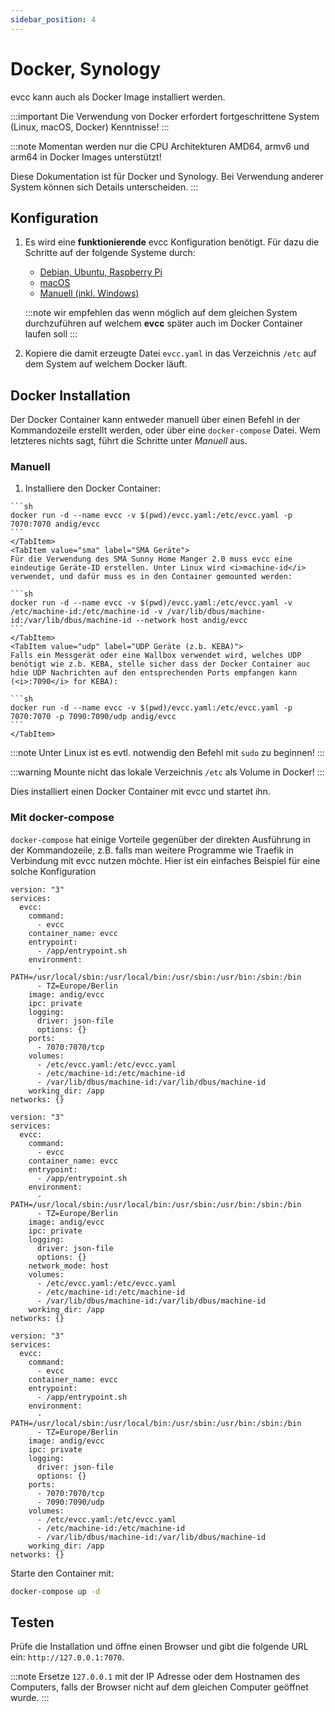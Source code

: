 ```yaml
---
sidebar_position: 4
---
```



# Docker, Synology

evcc kann auch als Docker Image installiert werden.

:::important
Die Verwendung von Docker erfordert fortgeschrittene System (Linux, macOS, Docker) Kenntnisse!
:::

:::note
Momentan werden nur die CPU Architekturen AMD64, armv6 und arm64 in Docker Images unterstützt!

Diese Dokumentation ist für Docker und Synology. Bei Verwendung anderer System können sich Details unterscheiden.
:::

## Konfiguration

1. Es wird eine **funktionierende** evcc Konfiguration benötigt. Für dazu die Schritte auf der folgende Systeme durch:
   - [Debian, Ubuntu, Raspberry Pi](linux)
   - [macOS](macos)
   - [Manuell (inkl. Windows)](manual)

   :::note
   wir empfehlen das wenn möglich auf dem gleichen System durchzuführen auf welchem **evcc** später auch im Docker Container laufen soll
   :::
2. Kopiere die damit erzeugte Datei `evcc.yaml` in das Verzeichnis `/etc` auf dem System auf welchem Docker läuft.

## Docker Installation

Der Docker Container kann entweder manuell über einen Befehl in der Kommandozeile erstellt werden, oder über eine `docker-compose` Datei. Wem letzteres nichts sagt, führt die Schritte unter _Manuell_ aus.

### Manuell

1. Installiere den Docker Container:

  <Tabs groupId="docker">
    <TabItem value="default" label="Standard" default>

    ```sh
    docker run -d --name evcc -v $(pwd)/evcc.yaml:/etc/evcc.yaml -p 7070:7070 andig/evcc
    ```
    </TabItem>
    <TabItem value="sma" label="SMA Geräte">
    Für die Verwendung des SMA Sunny Home Manger 2.0 muss evcc eine eindeutige Geräte-ID erstellen. Unter Linux wird <i>machine-id</i> verwendet, und dafür muss es in den Container gemounted werden:

    ```sh
    docker run -d --name evcc -v $(pwd)/evcc.yaml:/etc/evcc.yaml -v /etc/machine-id:/etc/machine-id -v /var/lib/dbus/machine-id:/var/lib/dbus/machine-id --network host andig/evcc
    ```
    </TabItem>
    <TabItem value="udp" label="UDP Geräte (z.b. KEBA)">
    Falls ein Messgerät oder eine Wallbox verwendet wird, welches UDP benötigt wie z.b. KEBA, stelle sicher dass der Docker Container auc hdie UDP Nachrichten auf den entsprechenden Ports empfangen kann (<i>:7090</i> for KEBA):

    ```sh
    docker run -d --name evcc -v $(pwd)/evcc.yaml:/etc/evcc.yaml -p 7070:7070 -p 7090:7090/udp andig/evcc
    ```
    </TabItem>
  </Tabs>

  :::note
  Unter Linux ist es evtl. notwendig den Befehl mit `sudo` zu beginnen!
  :::

  :::warning
  Mounte nicht das lokale Verzeichnis `/etc` als Volume in Docker!
  :::

  Dies installiert einen Docker Container mit evcc und startet ihn.

### Mit docker-compose

`docker-compose` hat einige Vorteile gegenüber der direkten Ausführung in der Kommandozeile, z.B. falls man weitere Programme wie Traefik in Verbindung mit evcc nutzen möchte. Hier ist ein einfaches Beispiel für eine solche Konfiguration

<Tabs groupId="docker">
  <TabItem value="default" label="Standard" default>

    version: "3"
    services:
      evcc:
        command:
          - evcc
        container_name: evcc
        entrypoint:
          - /app/entrypoint.sh
        environment:
          - PATH=/usr/local/sbin:/usr/local/bin:/usr/sbin:/usr/bin:/sbin:/bin
          - TZ=Europe/Berlin
        image: andig/evcc
        ipc: private
        logging:
          driver: json-file
          options: {}
        ports:
          - 7070:7070/tcp
        volumes:
          - /etc/evcc.yaml:/etc/evcc.yaml
          - /etc/machine-id:/etc/machine-id
          - /var/lib/dbus/machine-id:/var/lib/dbus/machine-id
        working_dir: /app
    networks: {}
  </TabItem>
  <TabItem value="sma" label="SMA Geräte">

    version: "3"
    services:
      evcc:
        command:
          - evcc
        container_name: evcc
        entrypoint:
          - /app/entrypoint.sh
        environment:
          - PATH=/usr/local/sbin:/usr/local/bin:/usr/sbin:/usr/bin:/sbin:/bin
          - TZ=Europe/Berlin
        image: andig/evcc
        ipc: private
        logging:
          driver: json-file
          options: {}
        network_mode: host
        volumes:
          - /etc/evcc.yaml:/etc/evcc.yaml
          - /etc/machine-id:/etc/machine-id
          - /var/lib/dbus/machine-id:/var/lib/dbus/machine-id
        working_dir: /app
    networks: {}
  </TabItem>
  <TabItem value="udp" label="UDP Geräte (z.b. KEBA)">

    version: "3"
    services:
      evcc:
        command:
          - evcc
        container_name: evcc
        entrypoint:
          - /app/entrypoint.sh
        environment:
          - PATH=/usr/local/sbin:/usr/local/bin:/usr/sbin:/usr/bin:/sbin:/bin
          - TZ=Europe/Berlin
        image: andig/evcc
        ipc: private
        logging:
          driver: json-file
          options: {}
        ports:
          - 7070:7070/tcp
          - 7090:7090/udp
        volumes:
          - /etc/evcc.yaml:/etc/evcc.yaml
          - /etc/machine-id:/etc/machine-id
          - /var/lib/dbus/machine-id:/var/lib/dbus/machine-id
        working_dir: /app
    networks: {}
  </TabItem>
</Tabs>

Starte den Container mit:

```sh
docker-compose up -d
```

## Testen

Prüfe die Installation und öffne einen Browser und gibt die folgende URL ein: `http://127.0.0.1:7070`.

:::note
Ersetze `127.0.0.1` mit der IP Adresse oder dem Hostnamen des Computers, falls der Browser nicht auf dem gleichen Computer geöffnet wurde.
:::
